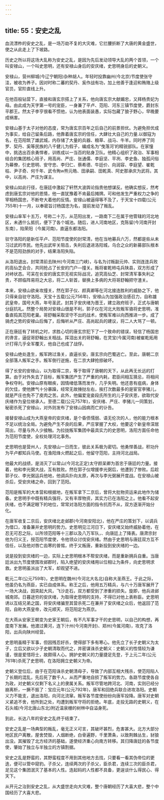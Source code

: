 ```yaml
---
---
---
```

title: 55：安史之乱
---



血流漂柞的安史之乱，是一场万劫不复的大灾难，它拦腰折断了大唐的黄金盛世，使之从此走上了下坡路。

历史之所以将这场大乱称为安史之乱，是因为先后发动领导大乱的两个首领，一个叫安禄山，一个叫史思明，还有安禄山身后的安庆绪，史思明身后的史朝义。

安禄山，营州柳城(今辽宁朝阳)杂种胡人。年轻时投靠幽州(今北京)节度使张守洼，被收为养子。因对时称二蕃的契丹、奚作战有功，加上他善于逢迎和贿赂上级官员，官阶直线上升。

在他百般钻营下，直接和唐玄宗搭上了关系，他向唐玄宗大献媚忠，又拜杨贵妃为母。由此成为天字第一号的宠臣，一身兼了平卢、范阳、河东三镇节度使，爵封东平郡王。然太子李亨很看不惯他，认为他表面装愚，实际包藏了狼子野心，早晚要成祸害。

安禄山基于太子对他的态度，常为唐玄宗百年之后自己的前景担优。为避免担优成为事实，给自己留条后路，他靠着唐玄宗的信任，大肆壮大自己的力量.以御寇为名，在范阳筑了雄武城，内存储了大量的兵器、粮草、战马、牛羊。同时养了同罗、契丹、奚等民族的八千健儿为假子，编成名为“曳落河’的精锐部队。在家憧中，挑选出百余勇悍者，训练成以一当百的贴身卫队。他精心组织了政治、军事相结合的集团核心班子，用高尚、严庄、张通儒、李庭坚、平冽、李史鱼、独孤问俗为幕僚，引史思明、安守忠、李归仁、蔡希德、牛廷价、向润容、李庭望、崔乾枯、尹子奇、何千年、武令殉w熊元皓、田承嗣、田乾真、阿史那承庆为武将。其中，以高尚、严庄为谋主。

安禄山如此行径，在唐廷中激起了轩然大波舆论指贵他想谋反。他确实想反，然考虑到唐玄宗对他的恩情，他一直犹豫着不肯最后摊牌。可和他发生严重权力之争的宰相杨国忠，不断夸大着他的反情。安禄山被逼得等不及了，于天宝十四载(公元755年)十一月，以奉密旨讨杨国忠为名，提前发动了叛乱。

安禄山率军十五万，号称二十万，从范阳出发，一路南下二在属于他管辖的河北地区，未遇什么抵抗，便下了各个城池。随后，进人河南地区，克陈留(今河南开封东南〕，陷荣阳〔今属河南)，直逼东都洛阳。

驻守洛阳的是新任平卢、范阳节度使的封常清，他在当地募兵六万，然都是些从未习过武的市民。他先出武牢关阻击，失利后退进洛阳城，乌合之众的新募部队根本不是范阳劲旅的对手，结果洛阳失陷。

从洛阳退出，封常清前去陕州(今河南三门峡)，与名为讨叛副元帅、实则连连兵败的高仙芝会合，共同抢占了长安的门户—撞关。叛将崔乾柿屯兵陕县，双方形成了对峙状态。可呆在长安的唐玄宗无视实际战况，追究高仙芝、封常清军事失利之责，不顾临阵易将之大忌，将二人斩首，替换上多病的大将哥舒翰把守渣关。

本来，安禄山欲亲攻撞关，然在郭子仪、颜真卿等在河北接连胜利的威胁之下，他只得亲自驻守洛阳。天宝十五载(公元756年)，安禄山为加强政治感召力，自称雄武皇帝，国号大燕，年号圣武，封其子安庆绪为晋王，建立政府班子，正式与唐朝分庭抗礼。然整个局势对安禄山很是不利，郭子仪在河北大败叛军骆将史思明，准备直捣其范阳老巢。哥舒翰采取坚守不出的战术，使叛军难以向西推进一步。成了骑虎之势的安禄山后悔了，后悔听从严庄、高尚起兵的建议，将二人大骂了一顿。

正在唐廷有了转机之时，求胜心切的唐玄宗犯下了一个致命的错误，轻信了杨国忠的谗言，逼促哥舒翰出关相战。挥泪出关的哥舒翰，在灵宝(今属河南)被崔乾拓用计打得几乎全军覆灭，他自己也成了战俘。

安禄山绝处逢生，叛军跨过渔关，直逼长安。唐玄宗向巴蜀逃亡。至此，唐朝二京全部落人叛军之手。叛军倒行逆施，在二京大肆抢掠破坏。

得了长安的安禄山，以为取得二京，等于取得了唐朝的天下，从此再无长远的打算。由于对外失去了目标，叛军集团产生了严重的内耗，君臣间相互猜忌，将相间争权夺利。安禄山原有眼疾，因情绪低落而发作，几乎失明。他还患有疽病，身体的欠佳，使他脾气十分暴躁，经常无故捶挞左右，挨打次数最多的是宦官李猪儿，就是严庄也免不了皮肉之苦。此外，他偏爱宠妾段氏所生的儿子安庆恩，欲取代安庆绪作为皇位继承人。至德二载(公元757年)，安庆绪、严庄、李猪儿一同策划，秘密杀死了安禄山，对外则发布了安禄山因病而亡的讣告。

接替安禄山成为大燕皇帝的安庆绪，是个昏债懦弱、语无伦次的人，他的能力根本不足以统治全局。为避免产生不良的后果，严庄掌握了大权，他要这个新皇帝深居简出，尽量与外人少接触。为拉拢叛军集团中最具实力的史思明，洛阳方面任命他为范阳节度使，全权处理河北事务。

史思明也是营州人，先安禄山一日而生，彼此关系极为密切。他勇悍善战，积功升为平卢都知兵马使。在渔阳烽火燃起之后，他留守范阳，主持河北战局。

他最大的战绩，是消灭了以常山(今河北正定)太守颜呆卿为首忠于唐廷的力量。接着，他和李光弼大战，互有胜败。然在郭子仪增援李光弼后，他遭到了惨败。后趁郭子仪、李光弼运兵他地，他调兵扑向太原，再次与李光弼展开度战。在安禄山被杀后，受安庆绪之命，回到了范阳。

范阳是叛军的大本营和根据地，在叛军拿下二京后，曾将大批物资运来此地作为储备。史思明手中既有精兵强将，又有丰厚物资，其实力已在洛阳之上。他看不起安庆绪，也不满足眼下的地位，常常对洛阳方面的指令抗而不从，双方逐渐开始分化。

在唐军收复二京后，安庆绪北走邺郡(今河南安阳北)，他在严庄的策划下，以调兵为借口，准备兼并史思明的势力。史思明见江河日下，安庆绪又始终威胁着他，在忍无可忍之际，以所领范阳等十三郡以及八万军队，、向唐廷上了降表。唐肃宗封他为归义王，授范阳节度使，令他领众讨伐安庆绪。然由于史思明与唐廷双方互不信任，以及他对唇亡齿寒的普惕，终于又叛唐，重新投到安庆绪的一边。

说是投到安庆绪的一边，实际上史思明根本不帮安庆绪，而是重新拥兵自重。当唐廷派出九节度使围攻邺郡时，陷入绝望的安庆绪用以位相让为条件，向史思明求救。史思明虽派出了大军，却观望不进。

乾元二年(公元759年)，史思明在魏州(今河北大名北)自称大圣燕王。于此之际，他虽仍名为燕臣，实已自成体系。称王之后，他用五万精兵，与六十万唐军展开了一场大决战，因突起大风，飞沙走石，双方都受到了渗重的损失。旋即，他兵进邺城南郊。日暮途穷的安庆绪，为取得史思明的支持，不得已对他上表称臣。史思明诱以互结兄弟之国，将安庆绪骗至其营杀死二在兼并了安庆绪之众后，他返回了范阳，自称大燕皇帝，改元顺天，将范阳定为燕京。

在大燕从安家王朝变为史家王朝后，有不凡军事才干的史思明，以自己的构想，再度南下发展。他渡过黄河，连下汁州(今河南开封)、郑州(今属河南)，攻克了洛阳，出兵向陕州经营。

史思明虽精于军事，但因残忍好杀，使得部下多有寒心。他先立了长子史朝义为太子，立后又欲以少子史朝清取而代之，并密谋诛杀史朝义：史朝义的性情较为谦谨，很是爱惜将士，故颇得人心。拥护史朝义的力量捷足先登，于上元二年(公元761年)杀死了史思明，在洛阳拥立史朝义为帝。

史朝义登位后，由于在范阳诛杀史朝清母子，导致了内部互相大残杀，使范阳陷人了长期的混乱，先后死了数千人，从而严重地自损了叛军的势力。各路节度使各自为政，对史朝义仅剩下名义上的隶属关系。叛军尽管地跨河北、河南，实则已经分崩离析，一撅不振了：宝应元年(公元792年)，唐军和回绝兵联合进攻洛阳。史朝义力不能支，退出洛阳，向河北流窜。叛军各节度使纷纷向唐军投降。唐军对史朝义紧追不舍，他所到之处，均遭到叛军守将的拒绝。年底，走投无路的史朝义，在石头城(今河北唐山东北)附近温泉栅的树林中自溢身死。

到此，长达八年的安史之乱终于结束了。

安史之乱是一场典型的叛乱，毫无正义可言，其破坏甚烈，危害甚大。北方大部分地区民户离散，屋舍焚毁，人烟断绝，白骨遍野，千里萧条，以致荆棘丛生，豺狼出没。其摧毁了北方经济的基础，遂使经济重心向南方转移。其归降唐廷的各节度使，肇始了独立与半独立的方镇割据。

安史之乱是野蛮的，其野蛮程度不用到其他地方去找，只要看一看其伪帝位的更迭，便可以管中窥豹。子杀父，连续两次的子杀父，臣杀君，连续三次的臣杀君，足见这个集团泯灭了基本的人性。连起码的人性都不具备，更逞谈什么得民心、得天下。

从开元之治到安史之乱，从大盛世走向大灾难，整个唐朝经历了大喜大悲，整个中国经历了大喜大悲。
